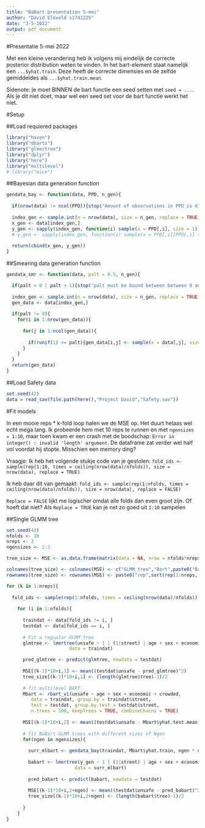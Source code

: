 ```yaml
---
title: "BaBart presentation 5-mei"
author: "David Eleveld s1741225"
date: "3-5-2022"
output: pdf_document
---
```


#Presentatie 5-mei 2022

Met een kleine verandering heb ik volgens mij eindelijk de correcte posterior distribution weten te vinden. In het bart-element staat namelijk een `...$yhat.train`. Deze heeft de correcte dimensies en de zelfde gemiddeldes als `...$yhat.train.mean`. 

Sidenote: je moet BINNEN de bart functie een seed setten met `seed = ...`. Als je dit niet doet, maar wel een seed set voor de bart functie werkt het niet.

#Setup

##Load requiered packages

```r
library("haven")
library("dbarts")
library("glmertree")
library("dplyr")
library("here")
library("multilevel")
# library("mice")
```

##Bayesian data generation function

```r
gendata_bay <- function(data, PPD, n_gen){
  
  if(nrow(data) != ncol(PPD)){stop("Amount of observations in PPD is different from data")}
  
  index_gen <- sample.int(n = nrow(data), size = n_gen, replace = TRUE)
  x_gen <- data[index_gen,]
  y_gen <- sapply(index_gen, function(i) sample(x = PPD[,i], size = 1))
  # y_gen <- sapply(index_gen, function(i) sample(x = PPD[,i][PPD[,i] >= quantile(PPD[,i], probs = .40) & PPD[,i] <= quantile(PPD[,i], probs = .60)], size = 1))
  
  return(cbind(x_gen, y_gen))
}
```

##Smearing data generation function

```r
gendata_smr <- function(data, palt = 0.5, n_gen){

  if(palt < 0 | palt > 1){stop("palt must be bound between between 0 and 1")}
  
  index_gen <- sample.int(n = nrow(data), size = n_gen, replace = TRUE)
  gen_data <- data[index_gen,]
  
  if(palt != 0){
    for(i in 1:nrow(gen_data)){
      
      for(j in 1:ncol(gen_data)){
        
        if(runif(1) <= palt){gen_data[i,j] <- sample(x = data[,j], size = 1)}
      }
    }
  }
  return(gen_data)
}
```

##Load Safety data

```r
set.seed(42)
data = read_sav(file.path(here(),"Project David","Safety.sav"))
```

#Fit models

In een mooie reps * k-fold loop halen we de MSE op. Het duurt helaas wel echt mega lang. Ik probeerde hem met 10 reps te runnen en met `ngensizes = 1:10`, maar toen kwam er een crash met de boodschap: `Error in integer() : invalid 'length' argument`. De dataframe zat verder wel half vol voordat hij stopte. Misschien een memory ding?

Vraagje: Ik heb het volgende stukje code van je gestolen: `fold_ids <- sample(rep(1:10, times = ceiling(nrow(data)/nfolds)), size = nrow(data), replace = TRUE)`

Ik heb daar dit van gemaakt: `fold_ids <- sample(rep(1:nfolds, times = ceiling(nrow(data)/nfolds)), size = nrow(data), replace = FALSE)`

`Replace = FALSE` lijkt me logischer omdat alle folds dan even groot zijn. Of hoeft dat niet? Als `Replace = TRUE` kan je net zo goed uit `1:10` sampelen

##Single GLMM tree

```r
set.seed(42)
nfolds <- 10
nreps <- 3
ngensizes <- 1:3

tree_size <- MSE <- as.data.frame(matrix(data = NA, nrow = nfolds*nreps, ncol = 2 + length(ngensizes)))

colnames(tree_size) <- colnames(MSE) <- c("GLMM_tree","Bart",paste0("BaBart_N*",ngensizes))
rownames(tree_size) <- rownames(MSE) <- paste0("rep",sort(rep(1:nreps, times = nfolds)),"_fold",rep(1:nfolds, times = nreps))

for (k in 1:nreps){
  
  fold_ids <- sample(rep(1:nfolds, times = ceiling(nrow(data)/nfolds)), size = nrow(data), replace = FALSE)
  
    for (i in 1:nfolds){
      
      traindat <- data[fold_ids != i, ]
      testdat <- data[fold_ids == i, ]
      
      # Fit a regualar GLMM tree
      glmtree <- lmertree(unsafe ~ 1 | (1|street) | age + sex + economic + crowded,
                       data = traindat)

      pred_glmtree <- predict(glmtree, newdata = testdat)
      
      MSE[(k-1)*10+i,1] <- mean((testdat$unsafe - pred_glmtree)^2)
      tree_size[(k-1)*10+i,1] <- (length(glmtree$tree)-1)/2
      
      # fit multilevel BART
      Mbart <- rbart_vi(unsafe ~ age + sex + economic + crowded,
         data = traindat, group.by = traindat$street,
         test = testdat, group.by.test = testdat$street,
         n.trees = 100, keepTrees = TRUE, combineChains = TRUE)
      
      MSE[(k-1)*10+i,2] <- mean((testdat$unsafe - Mbart$yhat.test.mean)^2)
      
      # fit BaBart GLMM trees with different sizes of Ngen
      for(ngen in ngensizes){
        
        surr_mlbart <- gendata_bay(traindat, Mbart$yhat.train, ngen * nrow(traindat))
  
        babart <- lmertree(y_gen ~ 1 | (1|street) | age + sex + economic + crowded,
                         data = surr_mlbart)
  
        pred_babart <- predict(babart, newdata = testdat)
  
        MSE[(k-1)*10+i,2+ngen] <- mean((testdat$unsafe - pred_babart)^2)
        tree_size[(k-1)*10+i,2+ngen] <- (length(babart$tree)-1)/2
        
      }
    }
}

```


